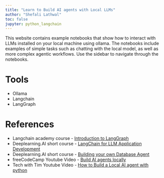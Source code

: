 ```yaml
---
title: "Learn to Build AI agents with Local LLMs"
author: "Shefali Lathwal"
toc: false
jupyter: python_langchain
---
```


This website contains example notebooks that show how to interact with LLMs installed on your local machine using ollama. The notebooks include examples of simple tasks such as chatting with the local model, as well as more complex agentic workflows. Use the sidebar to navigate through the notebooks.

# Tools
- Ollama
- Langchain
- LangGraph

# References
- Langchain academy course - [Introduction to LangGraph](https://academy.langchain.com/courses/intro-to-langgraph)
- Deeplearning.AI short course - [LangChain for LLM Application Development](https://learn.deeplearning.ai/courses/langchain/lesson/u9olq/introduction)
- Deeplearning.AI short course - [Building your own Database Agent](https://learn.deeplearning.ai/courses/building-your-own-database-agent/lesson/u5iz6/introduction)
- freeCodeCamp Youtube Video - [Build AI agents locally](https://www.youtube.com/watch?v=GWB9ApTPTv4)
- Tech with Tim Youtube Video - [How to Build a Local AI agent with python](https://www.youtube.com/watch?v=E4l91XKQSgw)
